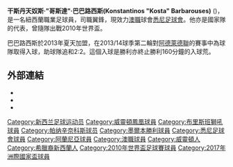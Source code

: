 {{Infobox football biography
| name           = 巴巴路西斯<br>Kosta Barbarouses
| image          = Kosta Barbarousas Training.JPG
| caption        = 
| fullname       = Konstantinos Barbarouses
| birth_date     = {{birth date and age|1990|2|19|df=y}}
| birth_place    = {{NZ}}[[威靈頓|威靈頓]]
| height         = {{height|m=1.71|precision=0}}
| position       = [[翼鋒|翼鋒]]
| currentclub    = [[悉尼足球會|悉尼足球會]]   
| clubnumber     = 11
| youthyears1    =  | youthclubs1 = [[米拿馬流浪|米拿馬流浪]]
| youthyears2    = 2001–2005 |youthclubs2 = [[威靈頓奧林匹克|威靈頓奧林匹克]]
| years1         = 2005–2007 |clubs1 = [[威靈頓聯|威靈頓聯]]          |caps1 = 19 |goals1 = 2
| years2         = 2007–2010 |clubs2 = {{ALeague WP}}          |caps2 = 21 |goals2 = 2
| years3         = 2008      |clubs3 =  → [[麥卡化|麥卡化]] (loan)        |caps3 = 9   |goals3 = 1
| years4         = 2010–2011 |clubs4 = {{ALeague BR}}          |caps4 = 33 |goals4 = 12
| years5         = 2011–2013     |clubs5 = [[阿蘭尼亞|阿蘭尼亞]]          |caps5 = 13  |goals5 = 2
| years6         = 2012–2013            |clubs6 =  → [[彭拿典奈高斯|彭拿典奈高斯]] (loan)         |caps6 = 11  |goals6 = 0
| years7         = 2013–2016 |clubs7 =  {{ALeague MV}}                               |caps7 = 73 |goals7 = 16
| years8         = 2016–2017 |clubs8 =  {{ALeague WP}}                               |caps8 = 25  |goals8 = 5
| years9         = 2017–2019|clubs9 =  {{ALeague MV}}                               |caps9 = 51 |goals9 = 32
| years10        = 2019– |clubs10 =  [[悉尼足球會|悉尼足球會]]                             |caps10 = 4 |goals10 = 2
| nationalyears1 = 2006–2007 |nationalteam1 = [[New_Zealand_national_under-17_football_team|紐西蘭 U17]]               |nationalcaps1 = 19 |nationalgoals1 = 16
| nationalyears2 = 2008–2009 |nationalteam2 = [[New_Zealand_national_under-20_football_team|紐西蘭 U20]]               |nationalcaps2 = 3  |nationalgoals2 = 2
| nationalyears3 = 2008–     |nationalteam3 = [[New_Zealand_national_under-23_football_team|紐西蘭 U23]]               |nationalcaps3 = 5  |nationalgoals3 = 4
| nationalyears4 = 2008–     |nationalteam4 = {{nft|紐西蘭}}                           |nationalcaps4 = 47 |nationalgoals4 = 4
| pcupdate       = 2 March 2019 
| ntupdate       = 16 November 2017
}}

'''干斯丹天奴斯·"哥斯達"·巴巴路西斯(Konstantinos "Kosta" Barbarouses)''' ({{lang-el|Κωνσταντίνος "Κώστας" Μπαρμπαρούσης}})，是一名紐西蘭職業足球員，司職翼鋒，現效力[[澳職|澳職]]球會[[悉尼足球會|悉尼足球會]]。他亦是{{nft|紐西蘭}}國家隊的代表，曾隨隊出戰2010年世界盃。

巴巴路西斯於2013年夏天加盟，在2013/14球季第二輪對[[阿德萊德聯|阿德萊德聯]]的賽事中為球隊取得入球，助球隊追和2:2。這個入球是勝利亦終止勝利160分鐘的入球荒。

== 外部連結 ==
* {{Soccerway|costa-barbarouses/17645}}
* {{FIFA player|269592}}
* {{UEFA player|250039639}}

{{2017年洲際國家盃新西蘭參賽名單}}
{{DEFAULTSORT: Barbarouses, Kosta}}

[[Category:新西兰足球运动员|Category:新西兰足球运动员]]
[[Category:威靈頓鳳凰球員|Category:威靈頓鳳凰球員]]
[[Category:布里斯班獅吼球員|Category:布里斯班獅吼球員]]
[[Category:帕纳辛奈科斯球员|Category:帕纳辛奈科斯球员]]
[[Category:墨爾本勝利球員|Category:墨爾本勝利球員]]
[[Category:悉尼足球會球員|Category:悉尼足球會球員]]
[[Category:阿蘭尼亞球員|Category:阿蘭尼亞球員]]
[[Category:澳職球員|Category:澳職球員]]
[[Category:威靈頓人|Category:威靈頓人]]
[[Category:希臘裔新西蘭人|Category:希臘裔新西蘭人]]
[[Category:2010年世界盃足球賽球員|Category:2010年世界盃足球賽球員]]
[[Category:2017年洲際國家盃球員|Category:2017年洲際國家盃球員]]